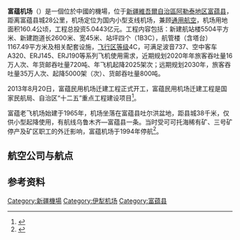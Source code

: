 {{Infobox airport
| name          = 富蕴机场
| image         = 
| type          = 民用
| operator      = 
| city-served   = [[新疆|新疆]][[富蕴|富蕴]]
| opened        = {{Start date|2015|8|1}}
| distance_to_city = 28公里
| IATA          = FYN
| ICAO          = ZWFY
| coordinates   = {{coord|46|48|04|N|89|32|18|E|display=inline,title}}
| pushpin_map   = China Xinjiang#China
| pushpin_label = '''FYN'''
| metric-elev   = yes
| elevation-m   = 
| website       = 
| metric-rwy    = yes
| r1-number     = 
| r1-length-f   = 
| r1-length-m   = 2600
| r1-surface    = 
}}
'''富蕴机场'''（{{airport codes|FYN|ZWFY}}）是一個位於中國的機場，位于[[新疆維吾爾自治區|新疆維吾爾自治區]][[阿勒泰地区|阿勒泰地区]][[富蕴县|富蕴县]]，距离富蕴县城28公里，机场定位为国内小型支线机场，兼顾[[通用航空|通用航空]]，机场用地面积160.4公顷，工程总投资5.0443亿元。工程内容包括：新建航站楼5504平方米、新建跑道长2600米、宽45米、站坪四个（1B3C），航管楼（含塔台）1167.49平方米及相关配套设施，[[机场飞行区等级|飞行区等级]]4C，可满足波音737、空中客车A320、ERJ145、ERJ190等系列飞机使用需求，近期规划2020年年旅客吞吐量16万人次、年货邮吞吐量720吨、年飞机起降2025架次；远期规划2030年，旅客吞吐量35万人次、起降5000架（次）、货邮吞吐量800吨。

2013年8月20日，富蕴民用机场迁建工程正式开工，富蕴民用机场迁建工程是国家民航局、自治区“十二五”重点工程建设项目<ref>{{Cite web |url=http://news.carnoc.com/list/294/294944.html |title=富蕴县民用机场迁建工程预计年底竣工验收 |access-date=2014-09-24 |archive-date=2019-05-20 |archive-url=https://web.archive.org/web/20190520114043/http://news.carnoc.com/list/294/294944.html |dead-url=no }}</ref>。

富蕴老飞机场始建于1965年，机场坐落在富蕴县吐尔洪盆地，距县城38千米，仅供小型起降使用，有航线乌鲁木齐—富蕴县一条。当时受可可托海稀有矿、三号矿停产及矿区职工的外迁影响，富蕴机场于1994年停航<ref>{{Cite web |url=http://news.carnoc.com/list/207/207179.html |title=新疆富蕴机场迁建项目获国家发改委批准建设 |accessdate=2014-09-24 |archive-date=2016-03-04 |archive-url=https://web.archive.org/web/20160304210653/http://news.carnoc.com/list/207/207179.html |dead-url=yes }}</ref>。

==航空公司与航点==
{{Airport-dest-list
| {{flagicon|PRC}} [[幸福航空|幸福航空]]| [[阿勒泰機場|阿勒泰]]、[[布爾津喀納斯機場|布爾津]]
| {{flagicon|PRC}} [[华夏航空|华夏航空]]| [[克拉玛依机场|克拉玛依]]-[[阿克蘇機場|阿克蘇]]
| {{flagicon|PRC}} [[中国南方航空|中国南方航空]]| [[乌鲁木齐地窝堡国际机场|乌鲁木齐]]
}}

==参考资料==
{{commonscat|Fuyun Koktokay Airport}}
{{reflist}}
{{中华人民共和国机场}}

[[Category:新疆機場|Category:新疆機場]]
[[Category:伊犁机场|Category:伊犁机场]]
[[Category:富蕴县|Category:富蕴县]]